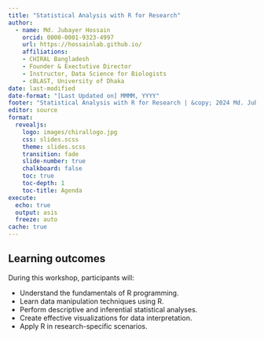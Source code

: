 ---
title: "Statistical Analysis with R for Research"
author:
  - name: Md. Jubayer Hossain
    orcid: 0000-0001-9323-4997
    url: https://hossainlab.github.io/
    affiliations: 
    - CHIRAL Bangladesh
    - Founder & Exectutive Director
    - Instructor, Data Science for Biologists
    - cBLAST, University of Dhaka
date: last-modified
date-format: "[Last Updated on] MMMM, YYYY"
footer: "Statistical Analysis with R for Research | &copy; 2024 Md. Jubayer Hossain"
editor: source
format: 
  revealjs: 
    logo: images/chirallogo.jpg 
    css: slides.scss
    theme: slides.scss
    transition: fade
    slide-number: true
    chalkboard: false
    toc: true
    toc-depth: 1
    toc-title: Agenda
execute:
  echo: true
  output: asis
  freeze: auto
cache: true
---

## Learning outcomes 
During this workshop, participants will:

- Understand the fundamentals of R programming.
- Learn data manipulation techniques using R.
- Perform descriptive and inferential statistical analyses.
- Create effective visualizations for data interpretation.
- Apply R in research-specific scenarios.




